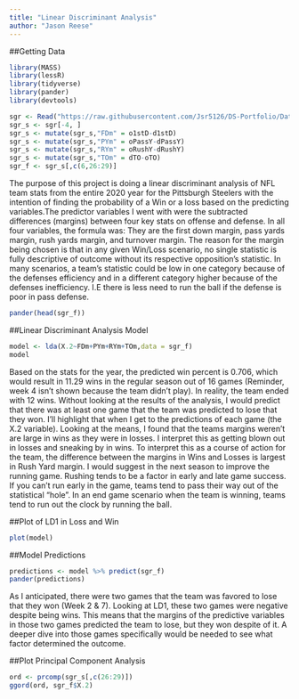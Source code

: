 ---
title: "Linear Discriminant Analysis"
author: "Jason Reese"
---
##Getting Data
```{r library, include=FALSE}
library(MASS)
library(lessR)
library(tidyverse)
library(pander)
library(devtools)
```

```{r read/subset data, include=FALSE}
sgr <- Read("https://raw.githubusercontent.com/Jsr5126/DS-Portfolio/Data/Schedule%20%26%20Game%20Results.txt")
sgr_s <- sgr[-4, ]
sgr_s <- mutate(sgr_s,"FDm" = o1stD-d1stD)
sgr_s <- mutate(sgr_s,"PYm" = oPassY-dPassY)
sgr_s <- mutate(sgr_s,"RYm" = oRushY-dRushY)
sgr_s <- mutate(sgr_s,"TOm" = dTO-oTO)
sgr_f <- sgr_s[,c(6,26:29)]
```
The purpose of this project is doing a linear discriminant analysis of NFL team stats from the entire 2020 year for the Pittsburgh Steelers with the intention of finding the probability of a Win or a loss based on the predicting variables.The predictor variables I went with were the subtracted differences (margins) between four key stats on offense and defense. In all four variables, the formula was: 
\begin{align}TeamStat - OppositionStat\end{align}
They are the first down margin, pass yards margin, rush yards margin, and turnover margin. The reason for the margin being chosen is that in any given Win/Loss scenario, no single statistic is fully descriptive of outcome without its respective opposition's statistic. In many scenarios, a team's statistic could be low in one category because of the defenses efficiency and in a different category higher because of the defenses inefficiency. I.E there is less need to run the ball if the defense is poor in pass defense.\newpage

```{r head}
pander(head(sgr_f))
```
##Linear Discriminant Analysis Model
```{r lda model}
model <- lda(X.2~FDm+PYm+RYm+TOm,data = sgr_f)
model
```
Based on the stats for the year, the predicted win percent is 0.706, which would result in 11.29 wins in the regular season out of 16 games (Reminder, week 4 isn’t shown because the team didn’t play). In reality, the team ended with 12 wins. Without looking at the results of the analysis, I would predict that there was
at least one game that the team was predicted to lose that they won. I’ll highlight that when I get to the predictions of each game (the X.2 variable).
Looking at the means, I found that the teams margins weren’t are large in wins as they were in losses. I interpret this as getting blown out in losses and sneaking by in wins. To interpret this as a course of action for the team, the difference between the margins in Wins and Losses is largest in Rush Yard margin. I would suggest in the next season to improve the running game. Rushing tends to be a factor in early and late game success. If you can’t run early in the game, teams tend to pass their way out of the statistical "hole". In an end game scenario when the team is winning, teams tend to run out the clock by running the ball.

##Plot of LD1 in Loss and Win
```{r plot ld1, echo=TRUE}
plot(model)
```
##Model Predictions
```{r model prediction, echo=TRUE}
predictions <- model %>% predict(sgr_f)
pander(predictions)
```
As I anticipated, there were two games that the team was favored to lose that they won (Week 2 & 7). Looking at LD1, these two games were negative despite being wins. This means that the margins of the predictive variables in those two games predicted the team to lose, but they won despite of it. A deeper dive into those games specifically would be needed to see what factor determined the outcome.

##Plot Principal Component Analysis
```{r plot pca}
ord <- prcomp(sgr_s[,c(26:29)])
ggord(ord, sgr_f$X.2)
```